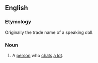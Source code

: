 ==English==
===Etymology===
Originally the trade name of a speaking doll.
===Noun===
{{en-noun|sg=[[Chatty]] [[Cathy]]|Chatty Cathies}}
#A [[person]] who [[chat]]s [[a lot]].